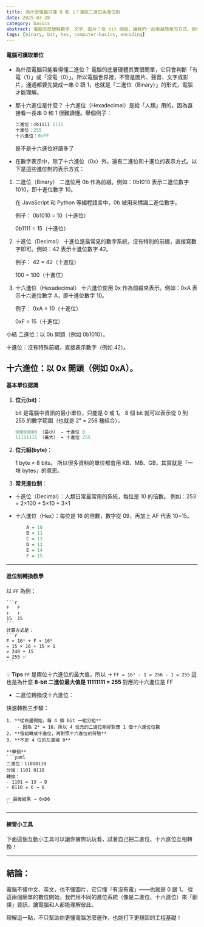 ```yaml
---
title: 為什麼電腦只懂 0 和 1？淺談二進位與進位制
date: 2025-03-28
category: basics
abstract: 電腦怎麼理解數字、文字、圖片？從 bit 開始，讓我們一起用最簡單的方式，搞懂二進位、十六進位與進位轉換的背後邏輯！
tags: [binary, bit, hex, computer-basics, encoding]
---
```


#### 電腦可讀取單位

- 為什麼電腦只能看得懂二進位？
  電腦的底層硬體其實很簡單，它只會判斷「有電（1）」或「沒電（0）」。所以電腦世界裡，不管是圖片、聲音、文字或影片，通通都要先變成一串 0 跟 1，也就是「二進位（Binary）」的形式，電腦才能理解。

- 那十六進位是什麼？
  十六進位（Hexadecimal）是給「人類」用的，因為直接看一長串 0 和 1 很難讀懂。舉個例子：
  ```r
  二進位：0b1111 1111
  十進位：255
  十六進位：0xFF
  ```
  是不是十六進位好讀多了

- 在數字表示中，除了十六進位（0x）外，還有二進位和十進位的表示方式。以下是這些進位制的表示方式：

1. 二進位（Binary）
    二進位用 0b 作為前綴。例如：0b1010 表示二進位數字 1010，即十進位數字 10。

    在 JavaScript 和 Python 等編程語言中，0b 被用來標識二進位數字。

    例子：
    0b1010 = 10（十進位）

    0b1111 = 15（十進位）

2. 十進位（Decimal）
    十進位是最常見的數字系統，沒有特別的前綴，直接寫數字即可。例如：42 表示十進位數字 42。

    例子：
    42 = 42（十進位）

    100 = 100（十進位）

3. 十六進位（Hexadecimal）
    十六進位使用 0x 作為前綴來表示。例如：0xA 表示十六進位數字 A，即十進位數字 10。

    例子：
    0xA = 10（十進位）

    0xF = 15（十進位）

小結
二進位：以 0b 開頭（例如 0b1010）。

十進位：沒有特殊前綴，直接表示數字（例如 42）。

十六進位：以 0x 開頭（例如 0xA）。
---

#### 基本單位認識

1. **位元(bit)**：

   bit 是電腦中資訊的最小單位，只能是 0 或 1。
   8 個 bit 就可以表示從 0 到 255 的數字範圍（也就是 2⁸ = 256 種組合）。

   ```r
   00000000 （最小） → 十進位 0
   11111111 （最大） → 十進位 255
   ```

2. **位元組(byte)**：

   1 byte = 8 bits。
   所以很多資料的單位都會用 KB、MB、GB，其實就是「一堆 bytes」的意思。

3. **常見進位制**：

- 十進位（Decimal）：人類日常最常用的系統，每位是 10 的倍數。
  例如：253 = 2×100 + 5×10 + 3×1

- 十六進位（Hex）：每位是 16 的倍數，數字從 09，再加上 AF 代表 10~15。

  ```r
      A = 10
      B = 11
      C = 12
      D = 13
      E = 14
      F = 15
  ```

---

#### 進位制轉換教學

以 `FF` 為例：

    ```r
    F   F
    ↑   ↑
    15  15
    ```
    計算方式是：
    ```r
    F × 16¹ + F × 16⁰
    = 15 × 16 + 15 × 1
    = 240 + 15
    = 255 ✅
    ```

💡 **Tips**
`FF` 是兩位十六進位的最大值，所以 → `FF = 16² - 1 = 256 - 1 = 255`
這也是為什麼 **8-bit 二進位最大值是 11111111 = 255**
對應的十六進位是 FF

- 二進位轉換成十六進位：

快速轉換三步驟：

    1. **從右邊開始，每 4 個 bit 一組分組**
        - 因為 2⁴ = 16，所以 4 位元的二進位剛好對應 1 個十六進位位數
    2. **每組轉成十進位，再對照十六進位的符號**
    3. **不足 4 位的左邊補 0**

    **舉例**
    ```yaml
    二進位：11010110
    分組：1101 0110
    轉換：
    - 1101 = 13 → D
    - 0110 = 6 → 6

    ✅ 最後結果 → 0xD6
    ```

---

#### 練習小工具

下面這個互動小工具可以讓你實際玩玩看，試著自己把二進位、十六進位互相轉換！

<BinaryConverter />

---

## 結論：

電腦不懂中文、英文，也不懂圖片，它只懂「有沒有電」——也就是 0 跟 1。
從這兩個簡單的數位開始，我們用不同的進位系統（像是二進位、十六進位）來「翻譯」資訊，讓電腦和人都能理解彼此。

理解這一點，不只幫助你更懂電腦怎麼運作，也能打下更穩固的工程基礎！

